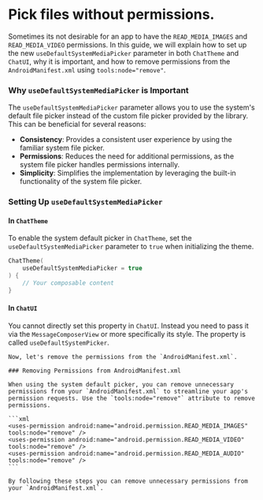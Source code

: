 
# Pick files without permissions.
Sometimes its not desirable for an app to have the `READ_MEDIA_IMAGES` and `READ_MEDIA_VIDEO` permissions.
In this guide, we will explain how to set up the new `useDefaultSystemMediaPicker` parameter in both `ChatTheme` and `ChatUI`, why it is important, and how to remove permissions from the `AndroidManifest.xml` using `tools:node="remove"`.

### Why `useDefaultSystemMediaPicker` is Important

The `useDefaultSystemMediaPicker` parameter allows you to use the system's default file picker instead of the custom file picker provided by the library. This can be beneficial for several reasons:
- **Consistency**: Provides a consistent user experience by using the familiar system file picker.
- **Permissions**: Reduces the need for additional permissions, as the system file picker handles permissions internally.
- **Simplicity**: Simplifies the implementation by leveraging the built-in functionality of the system file picker.

### Setting Up `useDefaultSystemMediaPicker`

#### In `ChatTheme`

To enable the system default picker in `ChatTheme`, set the `useDefaultSystemMediaPicker` parameter to `true` when initializing the theme.

```kotlin
ChatTheme(
    useDefaultSystemMediaPicker = true
) {
    // Your composable content
}
```

#### In `ChatUI`

You cannot directly set this property in `ChatUI`. Instead you need to pass it via the `MessageComposerView` or more specifically its style.
The property is called `useDefaultSystemPicker`.

````
Now, let's remove the permissions from the `AndroidManifest.xml`.

### Removing Permissions from AndroidManifest.xml

When using the system default picker, you can remove unnecessary permissions from your `AndroidManifest.xml` to streamline your app's permission requests. Use the `tools:node="remove"` attribute to remove permissions.

```xml
<uses-permission android:name="android.permission.READ_MEDIA_IMAGES" tools:node="remove" />
<uses-permission android:name="android.permission.READ_MEDIA_VIDEO" tools:node="remove" />
<uses-permission android:name="android.permission.READ_MEDIA_AUDIO" tools:node="remove" />
```

By following these steps you can remove unnecessary permissions from your `AndroidManifest.xml`.